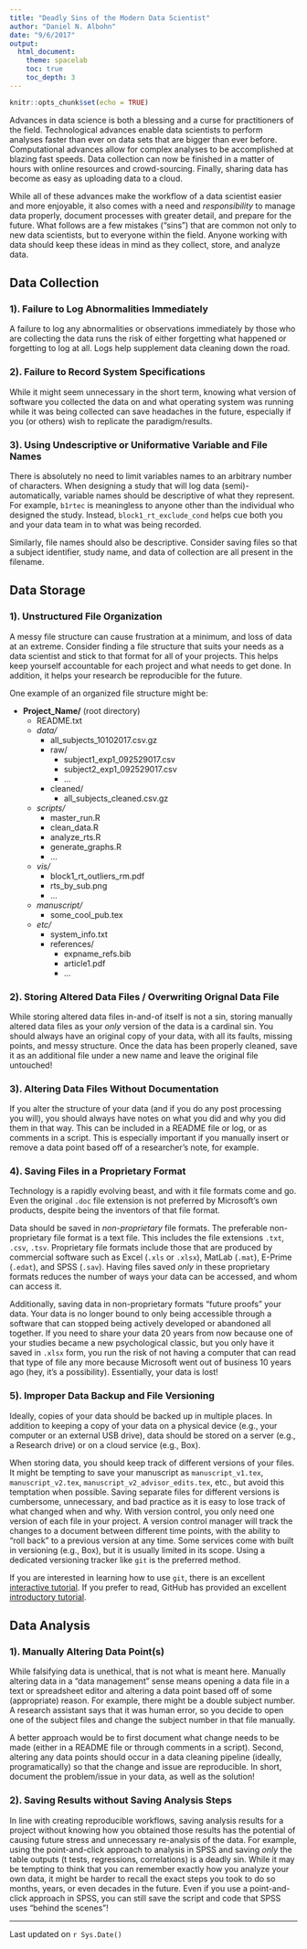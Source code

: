 ```yaml
---
title: "Deadly Sins of the Modern Data Scientist"
author: "Daniel N. Albohn"
date: "9/6/2017"
output:
  html_document:
    theme: spacelab
    toc: true
    toc_depth: 3
---
```


```r
knitr::opts_chunk$set(echo = TRUE)
```

Advances in data science is both a blessing and a curse
for practitioners of the field. Technological advances enable
data scientists to perform analyses faster than ever on data
sets that are bigger than ever before. Computational advances allow
for complex analyses to be accomplished at blazing fast speeds.
Data collection can now be finished in a matter of hours with
online resources and crowd-sourcing. Finally, sharing data has
become as easy as uploading data to a cloud.

While all of these advances make the workflow of a data scientist
easier and more enjoyable, it also comes with a need and
*responsibility* to manage data properly, document processes
with greater detail, and prepare for the future. What follows
are a few mistakes ("sins") that are common not only to new
data scientists, but to everyone within the field. Anyone
working with data should keep these ideas in mind as they
collect, store, and analyze data.

## Data Collection

### 1). Failure to Log Abnormalities Immediately
A failure to log any abnormalities or observations immediately by those who
are collecting the data runs the risk of either forgetting what happened or
forgetting to log at all. Logs help supplement data cleaning down the road.

### 2). Failure to Record System Specifications
While it might seem unnecessary in the short term, knowing what version of
software you collected the data on and what operating system was running
while it was being collected can save headaches in the future, especially
if you (or others) wish to replicate the paradigm/results.

### 3). Using Undescriptive or Uniformative Variable and File Names
There is absolutely no need to limit variables names to an arbitrary number
of characters. When designing a study that will log data (semi)-automatically,
variable names should be descriptive of what they represent. For example,
`b1rtec` is meaningless to anyone other than the individual who designed the
study. Instead, `block1_rt_exclude_cond` helps cue both you and your
data team in to what was being recorded.

Similarly, file names should also be descriptive. Consider saving files so that
a subject identifier, study name, and data of collection are all present in
the filename.

## Data Storage

### 1). Unstructured File Organization
A messy file structure can cause frustration at a minimum, and loss of data
at an extreme. Consider finding a file structure that suits your needs as a
data scientist and stick to that format for all of your projects. This
helps keep yourself accountable for each project and what needs to get done.
In addition, it helps your research be reproducible for the future.

One example of an organized file structure might be:

- **Project_Name/** (root directory)
    - README.txt
    - *data/*
        - all_subjects_10102017.csv.gz
        - raw/
            - subject1_exp1_092529017.csv
            - subject2_exp1_092529017.csv
            - ...
        - cleaned/
            - all_subjects_cleaned.csv.gz
    - *scripts/*
        - master_run.R
        - clean_data.R
        - analyze_rts.R
        - generate_graphs.R
        - ...
    - *vis/*
        - block1_rt_outliers_rm.pdf
        - rts_by_sub.png
        - ...
    - *manuscript/*
        - some_cool_pub.tex
    - *etc/*
        - system_info.txt
        - references/
            - expname_refs.bib
            - article1.pdf
            - ...

### 2). Storing Altered Data Files / Overwriting Orignal Data File
While storing altered data files in-and-of itself is not a sin,
storing manually altered data files as your *only* version of the
data is a cardinal sin. You should always have an original copy of
your data, with all its faults, missing points, and messy
structure. Once the data has been properly cleaned, save it as
an additional file under a new name and leave the original file
untouched!

### 3). Altering Data Files Without Documentation
If you alter the structure of your data (and if you do any post
processing you will), you should always have notes on what you
did and why you did them in that way. This can be included in a README
file or log, or as comments in a script. This is especially important
if you manually insert or remove a data point based off of a researcher's note,
for example.

### 4). Saving Files in a Proprietary Format
Technology is a rapidly evolving beast, and with it file formats come and go.
Even the original `.doc` file
extension is not preferred by Microsoft's own products, despite being
the inventors of that file format.

Data should be saved in *non-proprietary* file formats. The preferable
non-proprietary file format is a text file. This includes the file
extensions `.txt`, `.csv`, `.tsv`. Proprietary file formats include
those that are produced by commercial software such as Excel (`.xls` or `.xlsx`),
MatLab (`.mat`), E-Prime (`.edat`), and SPSS (`.sav`). Having files saved *only*
in these proprietary formats reduces the number of ways your data can
be accessed, and whom can access it.

Additionally, saving data in non-proprietary formats "future proofs" your data.
Your data is no longer bound to only being accessible through a software that can stopped being
actively developed or abandoned all together. If you need to share your data 20
years from now because one of your studies became a new psychological classic,
but you only have it saved in `.xlsx` form, you run the risk of not having a computer
that can read that type of file any more because Microsoft went out of business 10 years ago
(hey, it's a possibility). Essentially, your data is lost!

### 5). Improper Data Backup and File Versioning
Ideally, copies of your data should be backed up in multiple places. In addition
to keeping a copy of your data on a physical device (e.g., your computer or an
external USB drive), data should be stored on a server (e.g., a Research drive) or
on a cloud service (e.g., Box).

When storing data, you should keep track of different versions of your files.
It might be tempting to save your manuscript as `manuscript_v1.tex`,
`manuscript_v2.tex`, `manuscript_v2_advisor_edits.tex`, etc., but avoid
this temptation when possible.
Saving separate files for different versions is cumbersome, unnecessary, and
bad practice as it is easy to lose track of what changed when and why.
With version control, you only need one version of each file in your
project. A version control manager will track the changes to a document
between different time points, with the ability to "roll back" to a
previous version at any time. Some
services come with built in versioning (e.g., Box), but it is usually
limited in its scope. Using a dedicated versioning tracker like `git`
is the preferred method.

If you are interested in learning how to use `git`, there is
an excellent [interactive tutorial](https://try.github.io/levels/1/challenges/1).
If you prefer to read, GitHub has provided an excellent
[introductory tutorial](https://help.github.com/articles/git-and-github-learning-resources/).

## Data Analysis

### 1). Manually Altering Data Point(s)
While falsifying data is unethical, that is not what is meant here. Manually altering
data in a "data management" sense means opening a data file in a text or spreadsheet
editor and altering a data point based off of some (appropriate) reason. For example,
there might be a double subject number. A research assistant says that it was human error,
so you decide to open one of the subject files and change the subject number in that file
manually.

A better approach would be to first document what change needs to be made (either in
a README file or through comments in a script). Second, altering any data points should
occur in a data cleaning pipeline (ideally, programatically) so that the change and issue
are reproducible. In short, document the problem/issue in your data, as well as the
solution!

### 2). Saving Results without Saving Analysis Steps
In line with creating reproducible workflows, saving analysis results for a project
without knowing how you obtained those results has the potential of causing
future stress and unnecessary re-analysis of the data. For example, using the
point-and-click approach to analysis in SPSS and saving *only* the table
outputs (t tests, regressions, correlations) is a deadly sin. While it may
be tempting to think that you can remember exactly how you analyze your own
data, it might be harder to recall the exact steps you took to do so months,
years, or even decades in the future. Even if you use a point-and-click
approach in SPSS, you can still save the script and code that SPSS uses
"behind the scenes"!

________________________________________________________

Last updated on `r Sys.Date()`

